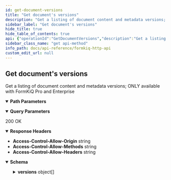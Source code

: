 ```yaml
---
id: get-document-versions
title: "Get document's versions"
description: "Get a listing of document content and metadata versions; ONLY available with FormKiQ Pro and Enterprise"
sidebar_label: "Get document's versions"
hide_title: true
hide_table_of_contents: true
api: {"operationId":"GetDocumentVersions","description":"Get a listing of document content and metadata versions; ONLY available with FormKiQ Pro and Enterprise","tags":["Document Versions"],"parameters":[{"name":"siteId","in":"query","description":"Site Identifier","required":false,"schema":{"type":"string"}},{"name":"documentId","in":"path","description":"Document Identifier","required":true,"schema":{"type":"string"}},{"name":"shareKey","in":"query","description":"Share Identifier","required":false,"schema":{"type":"string"}},{"name":"next","in":"query","description":"Next page of results token","required":false,"schema":{"type":"string"}}],"responses":{"200":{"description":"200 OK","headers":{"Access-Control-Allow-Origin":{"schema":{"type":"string"}},"Access-Control-Allow-Methods":{"schema":{"type":"string"}},"Access-Control-Allow-Headers":{"schema":{"type":"string"}}},"content":{"application/json":{"schema":{"type":"object","properties":{"next":{"type":"string","description":"Next page of results token"},"versions":{"type":"array","description":"List of document versions","items":{"type":"object","properties":{"path":{"type":"string","description":"Path or Name of document"},"insertedDate":{"type":"string","description":"Inserted Timestamp"},"lastModifiedDate":{"type":"string","description":"Last Modified Timestamp"},"checksum":{"type":"string","description":"Document checksum, changes when document file changes"},"documentId":{"type":"string","description":"Document Identifier"},"contentType":{"type":"string","description":"Document Content-Type"},"userId":{"type":"string","description":"User who added document"},"contentLength":{"type":"integer","description":"Document size"},"versionId":{"type":"string","description":"Document version"},"versionKey":{"type":"string","description":"Document Version Identifier"}},"title":"DocumentItemVersion"}}},"title":"GetDocumentVersionsResponse"}}}}},"security":[{"ApiAuthorization":[]}],"x-amazon-apigateway-integration":{"uri":{"Fn::Sub":"arn:aws:apigateway:${AWS::Region}:lambda:path/2015-03-31/functions/${DocumentsApiRequests.Arn}/invocations"},"responses":{"default":{"statusCode":"200","responseParameters":{"method.response.header.Access-Control-Allow-Methods":"'*'","method.response.header.Access-Control-Allow-Headers":"'Content-Type,X-Amz-Date,Authorization,X-Api-Key'","method.response.header.Access-Control-Allow-Origin":"'*'"}}},"passthroughBehavior":"when_no_templates","httpMethod":"POST","type":"aws_proxy","payloadFormatVersion":"1.0"},"extensions":[{"key":"x-amazon-apigateway-integration","value":{"uri":{"Fn::Sub":"arn:aws:apigateway:${AWS::Region}:lambda:path/2015-03-31/functions/${DocumentsApiRequests.Arn}/invocations"},"responses":{"default":{"statusCode":"200","responseParameters":{"method.response.header.Access-Control-Allow-Methods":"'*'","method.response.header.Access-Control-Allow-Headers":"'Content-Type,X-Amz-Date,Authorization,X-Api-Key'","method.response.header.Access-Control-Allow-Origin":"'*'"}}},"passthroughBehavior":"when_no_templates","httpMethod":"POST","type":"aws_proxy","payloadFormatVersion":"1.0"}}],"method":"get","path":"/documents/{documentId}/versions","servers":[{"url":"http://localhost","description":"Local development server"}],"securitySchemes":{"ApiAuthorization":{"type":"oauth2","flows":{},"x-amazon-apigateway-authorizer":{"type":"jwt","jwtConfiguration":{"issuer":{"Fn::Sub":"https://cognito-idp.${AWS::Region}.amazonaws.com/${CognitoUserPool}"},"audience":[{"Fn::Sub":"${CognitoUserPoolClient}"}]},"identitySource":"$request.header.Authorization"}}},"info":{"title":"FormKiQ HTTP API","contact":{"name":"FormKiQ","url":"https://formkiq.com","email":"support@formkiq.com"},"x-logo":{"url":"https://docs.formkiq.com/img/formkiq-wordmark.png","backgroundColor":"#FFFFFF","altText":"FormKiQ Logo"},"license":{"name":"Apache 2.0","url":"https://www.apache.org/licenses/LICENSE-2.0.html"},"description":"Formkiq API: Document Management Platform API using OAuth(JWT) Authentication\n\nYou can find out more about FormKiQ at [https://formkiq.com](http://formkiq.com).\n\n## Introduction\n\nFormKiQ is an API-first, battle-tested document management API. The FormKiQ API provides all the API endpoints to build your Perfect Document Management Platform.\n\nFormKiQ API was built on top of [OpenAPI specification](https://www.openapis.org), so it is easy to use the API spec file with any application that supports the OpenAPI specification.\n\nOpen API OAuth Specification - https://raw.githubusercontent.com/formkiq/formkiq-core/master/docs/openapi/openapi-jwt.yaml\n\nOpen API IAM Specification - https://raw.githubusercontent.com/formkiq/formkiq-core/master/docs/openapi/openapi-iam.yaml\n\n## Authentication\nFormKiQ offers three forms of authentication:\n  - OAuth(JWT)\n  - AWS IAM\n  - API Key","version":"1.12.0"},"postman":{"name":"Get document's versions","description":{"content":"Get a listing of document content and metadata versions; ONLY available with FormKiQ Pro and Enterprise","type":"text/plain"},"url":{"path":["documents",":documentId","versions"],"host":["{{baseUrl}}"],"query":[{"disabled":false,"description":{"content":"Site Identifier","type":"text/plain"},"key":"siteId","value":""},{"disabled":false,"description":{"content":"Share Identifier","type":"text/plain"},"key":"shareKey","value":""},{"disabled":false,"description":{"content":"Next page of results token","type":"text/plain"},"key":"next","value":""}],"variable":[{"disabled":false,"description":{"content":"(Required) Document Identifier","type":"text/plain"},"type":"any","value":"","key":"documentId"}]},"header":[{"key":"Accept","value":"application/json"}],"method":"GET","auth":{"type":"oauth2","oauth2":[]}}}
sidebar_class_name: "get api-method"
info_path: docs/api-reference/formkiq-http-api
custom_edit_url: null
---
```



## Get document's versions



Get a listing of document content and metadata versions; ONLY available with FormKiQ Pro and Enterprise

<details style={{"marginBottom":"1rem"}} data-collapsed={false} open={true}><summary style={{}}><strong>Path Parameters</strong></summary><div><ul><ParamsItem className={"paramsItem"} param={{"name":"documentId","in":"path","description":"Document Identifier","required":true,"schema":{"type":"string"}}}></ParamsItem></ul></div></details><details style={{"marginBottom":"1rem"}} data-collapsed={false} open={true}><summary style={{}}><strong>Query Parameters</strong></summary><div><ul><ParamsItem className={"paramsItem"} param={{"name":"siteId","in":"query","description":"Site Identifier","required":false,"schema":{"type":"string"}}}></ParamsItem><ParamsItem className={"paramsItem"} param={{"name":"shareKey","in":"query","description":"Share Identifier","required":false,"schema":{"type":"string"}}}></ParamsItem><ParamsItem className={"paramsItem"} param={{"name":"next","in":"query","description":"Next page of results token","required":false,"schema":{"type":"string"}}}></ParamsItem></ul></div></details><div><ApiTabs><TabItem label={"200"} value={"200"}><div>

200 OK

</div><details style={{"textAlign":"left","marginBottom":"1rem"}} data-collaposed={true} open={false}><summary style={{}}><strong>Response Headers</strong></summary><ul style={{"marginLeft":"1rem"}}><li className={"schemaItem"}><summary style={{}}><strong>Access-Control-Allow-Origin</strong><span style={{"opacity":"0.6"}}> string</span></summary><div></div></li><li className={"schemaItem"}><summary style={{}}><strong>Access-Control-Allow-Methods</strong><span style={{"opacity":"0.6"}}> string</span></summary><div></div></li><li className={"schemaItem"}><summary style={{}}><strong>Access-Control-Allow-Headers</strong><span style={{"opacity":"0.6"}}> string</span></summary><div></div></li></ul></details><div><MimeTabs schemaType={"response"}><TabItem label={"application/json"} value={"application/json"}><SchemaTabs><TabItem label={"Schema"} value={"Schema"}><details style={{}} data-collapsed={false} open={true}><summary style={{"textAlign":"left"}}><strong>Schema</strong></summary><div style={{"textAlign":"left","marginLeft":"1rem"}}></div><ul style={{"marginLeft":"1rem"}}><SchemaItem collapsible={false} name={"next"} required={false} schemaName={"string"} qualifierMessage={undefined} schema={{"type":"string","description":"Next page of results token"}}></SchemaItem><SchemaItem collapsible={true} className={"schemaItem"}><details style={{}}><summary style={{}}><strong>versions</strong><span style={{"opacity":"0.6"}}> object[]</span></summary><div style={{"marginLeft":"1rem"}}><div style={{"marginTop":".5rem","marginBottom":".5rem"}}>

List of document versions

</div><li><div style={{"fontSize":"var(--ifm-code-font-size)","opacity":"0.6","marginLeft":"-.5rem","paddingBottom":".5rem"}}>Array [</div></li><SchemaItem collapsible={false} name={"path"} required={false} schemaName={"string"} qualifierMessage={undefined} schema={{"type":"string","description":"Path or Name of document"}}></SchemaItem><SchemaItem collapsible={false} name={"insertedDate"} required={false} schemaName={"string"} qualifierMessage={undefined} schema={{"type":"string","description":"Inserted Timestamp"}}></SchemaItem><SchemaItem collapsible={false} name={"lastModifiedDate"} required={false} schemaName={"string"} qualifierMessage={undefined} schema={{"type":"string","description":"Last Modified Timestamp"}}></SchemaItem><SchemaItem collapsible={false} name={"checksum"} required={false} schemaName={"string"} qualifierMessage={undefined} schema={{"type":"string","description":"Document checksum, changes when document file changes"}}></SchemaItem><SchemaItem collapsible={false} name={"documentId"} required={false} schemaName={"string"} qualifierMessage={undefined} schema={{"type":"string","description":"Document Identifier"}}></SchemaItem><SchemaItem collapsible={false} name={"contentType"} required={false} schemaName={"string"} qualifierMessage={undefined} schema={{"type":"string","description":"Document Content-Type"}}></SchemaItem><SchemaItem collapsible={false} name={"userId"} required={false} schemaName={"string"} qualifierMessage={undefined} schema={{"type":"string","description":"User who added document"}}></SchemaItem><SchemaItem collapsible={false} name={"contentLength"} required={false} schemaName={"integer"} qualifierMessage={undefined} schema={{"type":"integer","description":"Document size"}}></SchemaItem><SchemaItem collapsible={false} name={"versionId"} required={false} schemaName={"string"} qualifierMessage={undefined} schema={{"type":"string","description":"Document version"}}></SchemaItem><SchemaItem collapsible={false} name={"versionKey"} required={false} schemaName={"string"} qualifierMessage={undefined} schema={{"type":"string","description":"Document Version Identifier"}}></SchemaItem><li><div style={{"fontSize":"var(--ifm-code-font-size)","opacity":"0.6","marginLeft":"-.5rem"}}>]</div></li></div></details></SchemaItem></ul></details></TabItem><TabItem label={"Example (from schema)"} value={"Example (from schema)"}><ResponseSamples responseExample={"{\n  \"next\": \"string\",\n  \"versions\": [\n    {\n      \"path\": \"string\",\n      \"insertedDate\": \"string\",\n      \"lastModifiedDate\": \"string\",\n      \"checksum\": \"string\",\n      \"documentId\": \"string\",\n      \"contentType\": \"string\",\n      \"userId\": \"string\",\n      \"contentLength\": 0,\n      \"versionId\": \"string\",\n      \"versionKey\": \"string\"\n    }\n  ]\n}"} language={"json"}></ResponseSamples></TabItem></SchemaTabs></TabItem></MimeTabs></div></TabItem></ApiTabs></div>
      